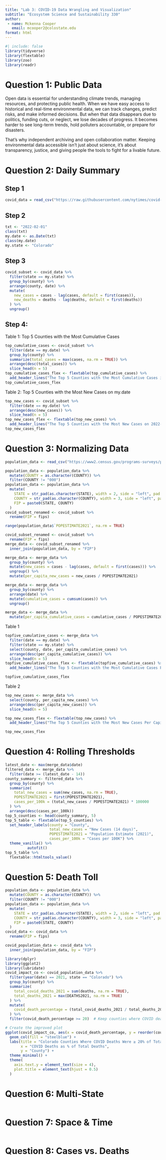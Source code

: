 ```yaml
---
title: "Lab 3: COVID-19 Data Wrangling and Visualization"
subtitle: "Ecosystem Science and Sustainability 330"
author: 
 - name: Mckenna Cooper
   email: mcooper2@colostate.edu
format: html
---
```

```r
#| include: false
library(tidyverse)
library(flextable)
library(zoo)
library(readr)
```

# Question 1: Public Data
Open data is essential for understanding climate trends, managing resources, and protecting public health. When we have easy access to historical and real-time environmental data, we can track changes, predict risks, and make informed decisions. But when that data disappears due to politics, funding cuts, or neglect, we lose decades of progress. It becomes harder to see long-term trends, hold polluters accountable, or prepare for disasters.

That’s why independent archiving and open collaboration matter. Keeping environmental data accessible isn’t just about science, it’s about transparency, justice, and giving people the tools to fight for a livable future.

# Question 2: Daily Summary
## Step 1
```r
covid_data = read_csv("https://raw.githubusercontent.com/nytimes/covid-19-data/master/us-counties.csv")
```
## Step 2
```r
txt <- "2022-02-01"
class(txt)
my.date <- as.Date(txt)
class(my.date)
my.state <- "Colorado"
```
## Step 3
```r
covid_subset <- covid_data %>%
  filter(state == my.state) %>%
  group_by(county) %>%
  arrange(county, date) %>%
  mutate(
    new_cases = cases - lag(cases, default = first(cases)), 
    new_deaths = deaths - lag(deaths, default = first(deaths))
  ) %>%
  ungroup()
```
## Step 4:
Table 1: Top 5 Counties with the Most Cumulative Cases
```r
top_cumulative_cases <- covid_subset %>%
  filter(date == my.date) %>%
  group_by(county) %>%
  summarize(total_cases = max(cases, na.rm = TRUE)) %>%
  arrange(desc(total_cases)) %>%
  slice_head(n = 5)
top_cumulative_cases_flex <- flextable(top_cumulative_cases) %>%
  add_header_lines("The Top 5 Counties with the Most Cumulative Cases in Colorado on February 1st, 2021")
top_cumulative_cases_flex
```
Table 2: Top 5 Counties with the Most New Cases on my.date
```r
top_new_cases <- covid_subset %>%
  filter(date == my.date) %>%  
  arrange(desc(new_cases)) %>%  
  slice_head(n = 5) 
top_new_cases_flex <- flextable(top_new_cases) %>%
  add_header_lines("The Top 5 Counties with the Most New Cases on 2022-02-01")
top_new_cases_flex
```

# Question 3: Normalizing Data
```r
population_data <- read_csv("https://www2.census.gov/programs-surveys/popest/datasets/2020-2023/counties/totals/co-est2023-alldata.csv")
```
```r
population_data <- population_data %>%
  mutate(COUNTY = as.character(COUNTY)) %>%
  filter(COUNTY != "000")
population_data <- population_data %>%
  mutate(
    STATE = str_pad(as.character(STATE), width = 2, side = "left", pad = "0"),
    COUNTY = str_pad(as.character(COUNTY), width = 3, side = "left", pad = "0"),
    FIP = paste0(STATE, COUNTY)  
  )
covid_subset_renamed <- covid_subset %>%
  rename(FIP = fips)
```

```r
range(population_data$`POPESTIMATE2021`, na.rm = TRUE)
```

```r
covid_subset_renamed <- covid_subset %>%
  rename(FIP = fips)
merge_data <- covid_subset_renamed %>%
  inner_join(population_data, by = "FIP")
```

```r
merge_data <- merge_data %>%
  group_by(county) %>%
  mutate(new_cases = cases - lag(cases, default = first(cases))) %>%
  ungroup() %>%
  mutate(per_capita_new_cases = new_cases / POPESTIMATE2021)

merge_data <- merge_data %>%
  group_by(county) %>%
  arrange(date) %>%
  mutate(cumulative_cases = cumsum(cases)) %>%
  ungroup() 

merge_data <- merge_data %>%
  mutate(per_capita_cumulative_cases = cumulative_cases / POPESTIMATE2021)
```
Table 1
```r
topfive_cumulative_cases <- merge_data %>%
  filter(date == my.date) %>%
  filter(state == my.state) %>%
  select(county, date, per_capita_cumulative_cases) %>%
  arrange(desc(per_capita_cumulative_cases)) %>%
  slice_head(n = 5)
topfive_cumulative_cases_flex <- flextable(topfive_cumulative_cases) %>%
  add_header_lines("The Top 5 Counties with the Most Cumulative Cases Per Capita (2021-02-01)")

topfive_cumulative_cases_flex
```
Table 2
```r
top_new_cases <- merge_data %>%
  select(county, per_capita_new_cases) %>%
  arrange(desc(per_capita_new_cases)) %>%
  slice_head(n = 5)

top_new_cases_flex <- flextable(top_new_cases) %>%
  add_header_lines("The Top 5 Counties with the Most New Cases Per Capita (2021-02-01)")

top_new_cases_flex
```

# Question 4: Rolling Thresholds
```r
latest_date <- max(merge_data$date)  
filtered_data <- merge_data %>%
  filter(date >= (latest_date - 14))
county_summary <- filtered_data %>%
  group_by(county) %>%
  summarize(
    total_new_cases = sum(new_cases, na.rm = TRUE),
    POPESTIMATE2021 = first(POPESTIMATE2021),
    cases_per_100k = (total_new_cases / POPESTIMATE2021) * 100000
  ) %>%
  arrange(desc(cases_per_100k)) 
top_5_counties <- head(county_summary, 5)
top_5_table <- flextable(top_5_counties) %>%
  set_header_labels(county = "County", 
                    total_new_cases = "New Cases (14 days)", 
                    POPESTIMATE2021 = "Population Estimate (2021)", 
                    cases_per_100k = "Cases per 100K") %>%
  theme_vanilla() %>%
          autofit()
top_5_table %>%
  flextable::htmltools_value()
```

# Question 5: Death Toll
```r
population_data <- population_data %>%
  mutate(COUNTY = as.character(COUNTY)) %>%
  filter(COUNTY != "000")
population_data <- population_data %>%
  mutate(
    STATE = str_pad(as.character(STATE), width = 2, side = "left", pad = "0"),
    COUNTY = str_pad(as.character(COUNTY), width = 3, side = "left", pad = "0"),
    FIP = paste0(STATE, COUNTY)  
  )
covid_data <- covid_data %>%
  rename(FIP = fips)
```

```r
covid_population_data <- covid_data %>%
  inner_join(population_data, by = "FIP")
```


```r
library(dplyr)
library(ggplot2)
library(lubridate)
covid_impact_co <- covid_population_data %>%
  filter(year(date) == 2021, state == "Colorado") %>%  
  group_by(county) %>%
  summarize(
    total_covid_deaths_2021 = sum(deaths, na.rm = TRUE),
    total_deaths_2021 = max(DEATHS2021, na.rm = TRUE)
  ) %>%
  mutate(
    covid_death_percentage = (total_covid_deaths_2021 / total_deaths_2021)  # Fix scaling issue
  ) %>%
  filter(covid_death_percentage >= 20)  # Keep counties where COVID deaths ≥ 20%

# Create the improved plot
ggplot(covid_impact_co, aes(x = covid_death_percentage, y = reorder(county, covid_death_percentage))) +
  geom_col(fill = "steelblue") +
  labs(title = "Colorado Counties Where COVID Deaths Were ≥ 20% of Total Deaths in 2021",
       x = "COVID Deaths as % of Total Deaths",
       y = "County") +
  theme_minimal() +
  theme(
    axis.text.y = element_text(size = 4),
    plot.title = element_text(hjust = 0.5)
  )
```


# Question 6: Multi-State
```r

```

# Question 7: Space & Time
```r

```

# Question 8: Cases vs. Deaths
```r

```

